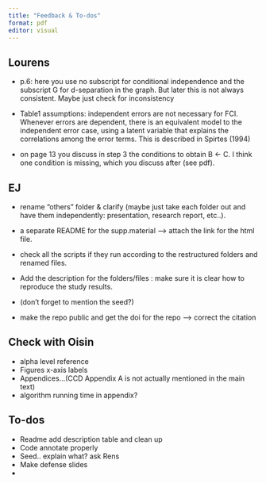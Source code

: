 ```yaml
---
title: "Feedback & To-dos"
format: pdf
editor: visual
---
```


## Lourens
- p.6: here you use no subscript for conditional independence and the subscript G for d-separation in the graph. But later this is not always consistent. Maybe just check for inconsistency

- Table1 assumptions: independent errors are not necessary for FCI. Whenever errors are dependent, there is an equivalent model to the independent error case, using a latent variable that explains the correlations among the error terms. This is described in Spirtes (1994)

- on page 13 you discuss in step 3 the conditions to obtain B <- C. I think one condition is missing, which you discuss after (see pdf).


## EJ

- rename "others" folder & clarify (maybe just take each folder out and have them independently: presentation, research report, etc..).

- a separate README for the supp.material --> attach the link for the html file.

- check all the scripts if they run according to the restructured folders and renamed files.

- Add the description for the folders/files : make sure it is clear how to reproduce the study results.

- (don't forget to mention the seed?)

- make the repo public and get the doi for the repo --> correct the citation


## Check with Oisin

- alpha level reference
- Figures x-axis labels
- Appendices...(CCD Appendix A is not actually mentioned in the main text)
- algorithm running time in appendix?

## To-dos
- Readme add description table and clean up
- Code annotate properly
- Seed.. explain what? ask Rens
- Make defense slides
- 

 